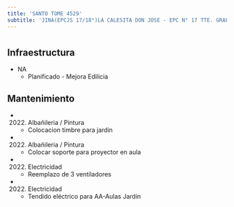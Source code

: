```yaml
---
title: 'SANTO TOME 4529'
subtitle: 'JINA(EPCJS 17/18°)LA CALESITA DON JOSE - EPC N° 17 TTE. GRAL. LUIS MARIA CAMPOS'
---
```


#
## Infraestructura

* NA 
    + Planificado - Mejora Edilicia 


## Mantenimiento

*  (2022) Albañileria / Pintura 
    + Colocacion timbre para jardin

*  (2022) Albañileria / Pintura 
    + Colocar soporte para proyector en aula

*  (2022) Electricidad 
    + Reemplazo de 3 ventiladores

*  (2022) Electricidad 
    + Tendido eléctrico para AA-Aulas Jardín







